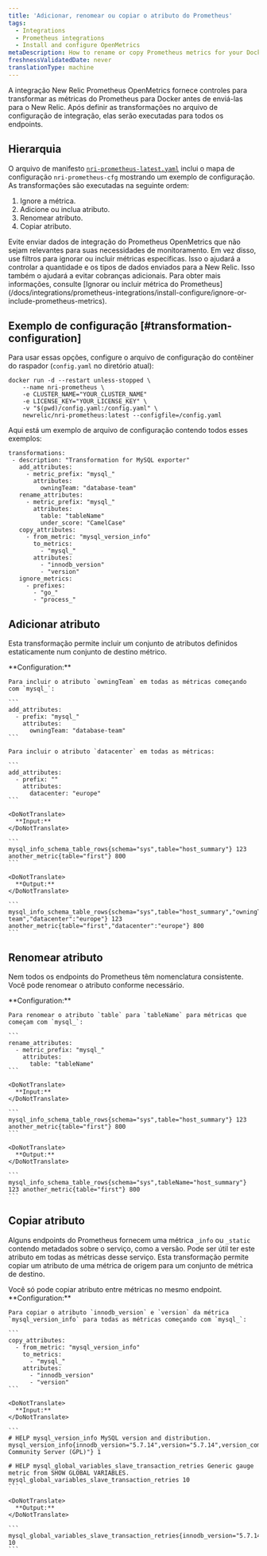 ```yaml
---
title: 'Adicionar, renomear ou copiar o atributo do Prometheus'
tags:
  - Integrations
  - Prometheus integrations
  - Install and configure OpenMetrics
metaDescription: How to rename or copy Prometheus metrics for your Docker integration before sending them to New Relic.
freshnessValidatedDate: never
translationType: machine
---
```


A integração New Relic Prometheus OpenMetrics fornece controles para transformar as métricas do Prometheus para Docker antes de enviá-las para o New Relic. Após definir as transformações no arquivo de configuração de integração, elas serão executadas para todos os endpoints.

## Hierarquia

O arquivo de manifesto [`nri-prometheus-latest.yaml`](https://download.newrelic.com/infrastructure_agent/integrations/kubernetes/nri-prometheus-latest.yaml) inclui o mapa de configuração `nri-prometheus-cfg` mostrando um exemplo de configuração. As transformações são executadas na seguinte ordem:

1. Ignore a métrica.
2. Adicione ou inclua atributo.
3. Renomear atributo.
4. Copiar atributo.

<Callout variant="important">
  Evite enviar dados de integração do Prometheus OpenMetrics que não sejam relevantes para suas necessidades de monitoramento. Em vez disso, use filtros para ignorar ou incluir métricas específicas. Isso o ajudará a controlar a quantidade e os tipos de dados enviados para a New Relic. Isso também o ajudará a evitar cobranças adicionais. Para obter mais informações, consulte [Ignorar ou incluir métrica do Prometheus](/docs/integrations/prometheus-integrations/install-configure/ignore-or-include-prometheus-metrics).
</Callout>

## Exemplo de configuração [#transformation-configuration]

Para usar essas opções, configure o arquivo de configuração do contêiner do raspador (`config.yaml` no diretório atual):

```
docker run -d --restart unless-stopped \
    --name nri-prometheus \
    -e CLUSTER_NAME="YOUR_CLUSTER_NAME"
    -e LICENSE_KEY="YOUR_LICENSE_KEY" \
    -v "$(pwd)/config.yaml:/config.yaml" \
    newrelic/nri-prometheus:latest --configfile=/config.yaml
```

Aqui está um exemplo de arquivo de configuração contendo todos esses exemplos:

```
transformations:
 - description: "Transformation for MySQL exporter"
   add_attributes:
     - metric_prefix: "mysql_"
       attributes:
         owningTeam: "database-team"
   rename_attributes:
     - metric_prefix: "mysql_"
       attributes:
         table: "tableName"
         under_score: "CamelCase"
   copy_attributes:
     - from_metric: "mysql_version_info"
       to_metrics:
         - "mysql_"
       attributes:
         - "innodb_version"
         - "version"
   ignore_metrics:
     - prefixes:
       - "go_"
       - "process_"
```

## Adicionar atributo

Esta transformação permite incluir um conjunto de atributos definidos estaticamente num conjunto de destino métrico.

<CollapserGroup>
  <Collapser
    id="example-copy"
    title="Adicionar atributo"
  >
    <DoNotTranslate>
      **Configuration:**
    </DoNotTranslate>

    Para incluir o atributo `owningTeam` em todas as métricas começando com `mysql_`:

    ```
    add_attributes:
      - prefix: "mysql_"
        attributes: 
          owningTeam: "database-team"
    ```

    Para incluir o atributo `datacenter` em todas as métricas:

    ```
    add_attributes:
      - prefix: ""
        attributes: 
          datacenter: "europe"
    ```

    <DoNotTranslate>
      **Input:**
    </DoNotTranslate>

    ```
    mysql_info_schema_table_rows{schema="sys",table="host_summary"} 123 another_metric{table="first"} 800
    ```

    <DoNotTranslate>
      **Output:**
    </DoNotTranslate>

    ```
    mysql_info_schema_table_rows{schema="sys",table="host_summary","owningTeam":"database-team","datacenter":"europe"} 123 another_metric{table="first","datacenter":"europe"} 800
    ```
  </Collapser>
</CollapserGroup>

## Renomear atributo

Nem todos os endpoints do Prometheus têm nomenclatura consistente. Você pode renomear o atributo conforme necessário.

<CollapserGroup>
  <Collapser
    id="example-rename"
    title="Renomear atributo"
  >
    <DoNotTranslate>
      **Configuration:**
    </DoNotTranslate>

    Para renomear o atributo `table` para `tableName` para métricas que começam com `mysql_`:

    ```
    rename_attributes:
      - metric_prefix: "mysql_" 
        attributes:
          table: "tableName"
    ```

    <DoNotTranslate>
      **Input:**
    </DoNotTranslate>

    ```
    mysql_info_schema_table_rows{schema="sys",table="host_summary"} 123 another_metric{table="first"} 800
    ```

    <DoNotTranslate>
      **Output:**
    </DoNotTranslate>

    ```
    mysql_info_schema_table_rows{schema="sys",tableName="host_summary"} 123 another_metric{table="first"} 800
    ```
  </Collapser>
</CollapserGroup>

## Copiar atributo

Alguns endpoints do Prometheus fornecem uma métrica `_info` ou `_static` contendo metadados sobre o serviço, como a versão. Pode ser útil ter este atributo em todas as métricas desse serviço. Esta transformação permite copiar um atributo de uma métrica de origem para um conjunto de métrica de destino.

<Callout variant="important">
  Você só pode copiar atributo entre métricas no mesmo endpoint.
</Callout>

<CollapserGroup>
  <Collapser
    id="example-copy"
    title="Copiar atributo"
  >
    <DoNotTranslate>
      **Configuration:**
    </DoNotTranslate>

    Para copiar o atributo `innodb_version` e `version` da métrica `mysql_version_info` para todas as métricas começando com `mysql_`:

    ```
    copy_attributes:
      - from_metric: "mysql_version_info"
        to_metrics:
          - "mysql_" 
        attributes: 
          - "innodb_version"
          - "version"
    ```

    <DoNotTranslate>
      **Input:**
    </DoNotTranslate>

    ```
    # HELP mysql_version_info MySQL version and distribution. mysql_version_info{innodb_version="5.7.14",version="5.7.14",version_comment="MySQL Community Server (GPL)"} 1

    # HELP mysql_global_variables_slave_transaction_retries Generic gauge metric from SHOW GLOBAL VARIABLES. mysql_global_variables_slave_transaction_retries 10
    ```

    <DoNotTranslate>
      **Output:**
    </DoNotTranslate>

    ```
    mysql_global_variables_slave_transaction_retries{innodb_version="5.7.14",version="5.7.14"} 10
    ```
  </Collapser>
</CollapserGroup>